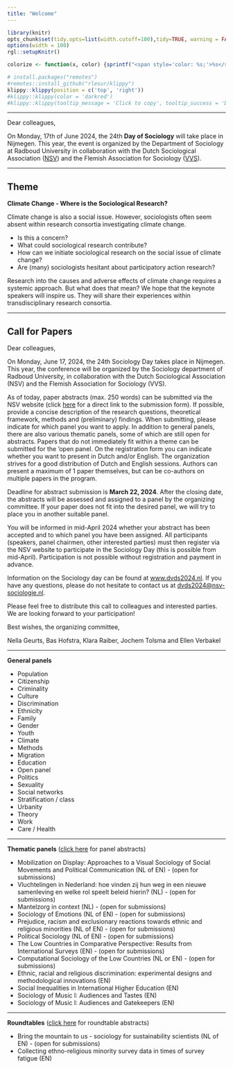 ```yaml
---
title: "Welcome"
---  
```


 <script src="https://kit.fontawesome.com/a076d05399.js" crossorigin="anonymous"></script>
 
<!---
https://stackoverflow.com/questions/30110377/saving-leaflet-output-as-html
--->
  
```r
library(knitr)
opts_chunk$set(tidy.opts=list(width.cutoff=100),tidy=TRUE, warning = FALSE, message = FALSE,comment = "#>", cache=TRUE, class.source=c("test"), class.output=c("test2"), cache.lazy = FALSE)
options(width = 100) 
rgl::setupKnitr()

colorize <- function(x, color) {sprintf("<span style='color: %s;'>%s</span>", color, x) }

```

```r
# install.packages("remotes")
#remotes::install_github("rlesur/klippy")
klippy::klippy(position = c('top', 'right'))
#klippy::klippy(color = 'darkred')
#klippy::klippy(tooltip_message = 'Click to copy', tooltip_success = 'Done')
```

--- 

Dear colleagues,

On Monday, 17th of June 2024, the 24th **Day of Sociology** will take place in Nijmegen. This year, the event is organized by the Department of Sociology at Radboud University in collaboration with the Dutch Sociological Association ([NSV](https://www.nsv-sociologie.nl/)) and the Flemish Association for Sociology ([VVS](http://www.sociologie.be/)).

---  

## Theme 


<script>
function myFunction() {

            var btn = document.getElementById("myButton");
            //to make it fancier
            if (btn.value == "Click to hide code") {
                btn.value = "Read more";
                btn.innerHTML = "Lees meer";
            }
            else {
                btn.value = "Click to hide code";
                btn.innerHTML = "Lees minder";
            }
            //this is what you're looking for
            var x = document.getElementById("myDIV");
            if (x.style.display === "none") {
                x.style.display = "block";
            } else {
                x.style.display = "none";
            }
        }
          
</script>


**Climate Change - Where is the Sociological Research?**

Climate change is also a social issue. However, sociologists often seem absent within research consortia investigating climate change.

- Is this a concern?
- What could sociological research contribute?
- How can we initiate sociological research on the social issue of climate change?
- Are (many) sociologists hesitant about participatory action research?

Research into the causes and adverse effects of climate change requires a systemic approach. But what does that mean? We hope that the keynote speakers will inspire us. They will share their experiences within transdisciplinary research consortia.

<!---
Wil je nog een paper/sessie/workhosp voorstel indienen ga naar de nsv site:

<button onclick="window.location.href='https://www.nsv-sociologie.nl/';">
      NSV
    </button>
--> 
<!-- <button class=button1 onclick="myFunction()" id="myButton" value="Click To Open Instructions">Lees meer over het thema klimaatverandering.</button> -->

<!-- <div style="display:none;" id="myDIV"> -->
<!-- <br> -->

<!-- Verdere toelichting op thema en keynote speakers -->

<!-- <br>  -->

<!-- </div> -->

<!-- <br>  -->

---  

## Call for Papers

Dear colleagues,

On Monday, June 17, 2024, the 24th Sociology Day takes place in Nijmegen. This year, the conference will be organized by the Sociology department of Radboud University, in collaboration with the Dutch Sociological Association (NSV) and the Flemish Association for Sociology (VVS).

As of today, paper abstracts (max. 250 words) can be submitted via the NSV website (click [here](https://www.nsv-sociologie.nl/?page_id=3733&lang=en) for a direct link to the submission form). If possible, provide a concise description of the research questions, theoretical framework, methods and (preliminary) findings. When submitting, please indicate for which panel you want to apply. In addition to general panels, there are also various thematic panels, some of which are still open for abstracts. Papers that do not immediately fit within a theme can be submitted for the 'open panel. On the registration form you can indicate whether you want to present in Dutch and/or English. The organization strives for a good distribution of Dutch and English sessions. Authors can present a maximum of 1 paper themselves, but can be co-authors on multiple papers in the program.

Deadline for abstract submission is **March 22, 2024**. After the closing date, the abstracts will be assessed and assigned to a panel by the organizing committee. If your paper does not fit into the desired panel, we will try to place you in another suitable panel.

You will be informed in mid-April 2024 whether your abstract has been accepted and to which panel you have been assigned. All participants (speakers, panel chairmen, other interested parties) must then register via the NSV website to participate in the Sociology Day (this is possible from mid-April). Participation is not possible without registration and payment in advance.

Information on the Sociology day can be found at [www.dvds2024.nl](https://www.dvds2024.nl).
If you have any questions, please do not hesitate to contact us at [dvds2024@nsv-sociologie.nl](mailto:dvds2024@nsv-sociologie.nl).

Please feel free to distribute this call to colleagues and interested parties. We are looking forward to your participation!

Best wishes, the organizing committee,

Nella Geurts, Bas Hofstra, Klara Raiber, Jochem Tolsma and Ellen Verbakel

----

**General panels**

- Population
- Citizenship
- Criminality 
- Culture
- Discrimination
- Ethnicity 
- Family
- Gender 
- Youth 
- Climate 
- Methods
- Migration 
- Education 
- Open panel
- Politics 
- Sexuality
- Social networks
- Stratification / class
- Urbanity 
- Theory 
- Work 
- Care / Health

----

**Thematic panels** ([click here](https://dvds2024.nl/sessies_en) for panel abstracts)

-	Mobilization on Display: Approaches to a Visual Sociology of Social Movements and Political Communication (NL of EN) - (open for submissions)
-	Vluchtelingen in Nederland: hoe vinden zij hun weg in een nieuwe samenleving en welke rol speelt beleid hierin? (NL) - (open for submissions)
-	Mantelzorg in context (NL) - (open for submissions)
-	Sociology of Emotions (NL of EN) - (open for submissions)
-	Prejudice, racism and exclusionary reactions towards ethnic and religious minorities (NL of EN) - (open for submissions)
-	Political Sociology (NL of EN) - (open for submissions)
-	The Low Countries in Comparative Perspective: Results from International Surveys (EN) - (open for submissions)
- Computational Sociology of the Low Countries (NL or EN) - (open for submissions)
-	Ethnic, racial and religious discrimination: experimental designs and methodological innovations (EN)
-	Social Inequalities in International Higher Education (EN)
-	Sociology of Music I: Audiences and Tastes (EN) 
-	Sociology of Music I: Audiences and Gatekeepers (EN)

----

**Roundtables** ([click here](https://dvds2024.nl/sessies_en) for roundtable abstracts)

-	Bring the mountain to us - sociology for sustainability scientists (NL of EN) - (open for submissions)
-	Collecting ethno-religious minority survey data in times of survey fatigue (EN)
	



